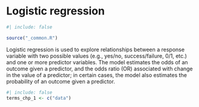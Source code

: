 # Logistic regression {#logistic-regression}

```r
#| include: false

source("_common.R")
```

::: {.chapterintro data-latex=""}
Logistic regression is used to explore relationships between a response variable with two possible values (e.g., yes/no, success/failure, 0/1, etc.) and one or more predictor variables. The \term{logistic regression}  model estimates the odds of an outcome given a predictor, and the odds ratio (OR) associated with change in the value of a predictor; in certain cases, the model also estimates the probability of an outcome given a predictor.
:::

```r
#| include: false
terms_chp_1 <- c("data")
```